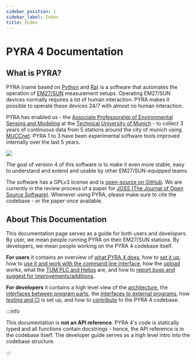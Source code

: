 ```yaml
---
sidebar_position: 1
sidebar_label: Index
title: Index
---
```


# PYRA 4 Documentation

## What is PYRA?

PYRA (name based on [Python](<https://en.wikipedia.org/wiki/Python_(programming_language)>) and [Ra](https://en.wikipedia.org/wiki/Ra)) is a software that automates the operation of [EM27/SUN](https://www.bruker.com/en/products-and-solutions/infrared-and-raman/remote-sensing/em27-sun-solar-absorption-spectrometer.html) measurement setups. Operating EM27/SUN devices normally requires a lot of human interaction. PYRA makes it possible to operate these devices 24/7 with almost no human interaction.

PYRA has enabled us - the [Associate Professorship of Environmental Sensing and Modeling](https://www.ee.cit.tum.de/en/esm/home/) at the [Technical University of Munich](https://www.tum.de/en/) - to collect 3 years of continuous data from 5 stations around the city of munich using [MUCCnet](https://atmosphere.ei.tum.de/). PYRA 1 to 3 have been experimental software tools improved internally over the last 5 years.

<img src='/img/docs/muccnet-image-roof.jpg' className='tw-mb-2 tw-rounded-lg' />

The goal of version 4 of this software is to make it even more stable, easy to understand and extend and usable by other EM27/SUN-equipped teams.

<!-- TODO: Link to PYRA 4 lincense file -->

The software has a GPLv3 license and is [open-source on GitHub](https://github.com/tum-esm/pyra). We are currently in the review process of a paper for [JOSS (The Journal of Open Source Software)](https://joss.theoj.org/). Whenever using PYRA, please make sure to cite the codebase - or the paper once available.

## About This Documentation

This documentation page serves as a guide for both users and developers. By user, we mean people running PYRA on their EM27/SUN stations. By developers, we mean people working on the PYRA 4 codebase itself.

<!-- TODO: add user documents and links -->

**For users** it contains an overview of [what PYRA 4 does](user-guide/functionality), how to [set it up](user-guide/setup), how to [use it and work with the command line interface](user-guide/usage), how the [upload](user-guide/upload) works, what the [TUM PLC and Helios](user-guide/tumpl-plc-and-helios) are, and how to [report bugs and suggest for improvements/additions](user-guide/community).

<!-- TODO: add developer documents and links -->

**For developers** it contains a high level view of the [architecture](developer-guide/), the [interfaces between program parts](developer-guide/internal-interfaces), the [interfaces to external programs](developer-guide/external-interfaces), how [testing and CI](developer-guide/testing-and-ci) is set up, and how to [contribute](developer-guide/contributing) to the PYRA 4 codebase.

:::info

This documentation is **not an API reference**. PYRA 4's code is statically typed and all functions contain docstrings - hence, the API reference is in the codebase itself. The developer guide serves as a high level intro into the codebase structure.

:::
